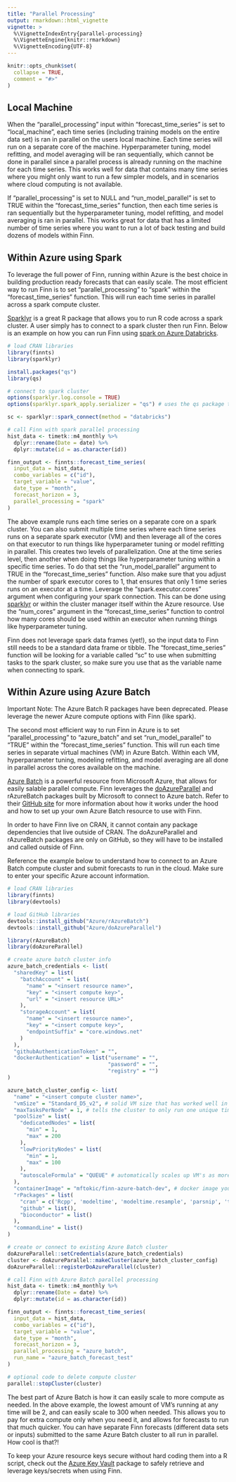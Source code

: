 ```yaml
---
title: "Parallel Processing"
output: rmarkdown::html_vignette
vignette: >
  %\VignetteIndexEntry{parallel-processing}
  %\VignetteEngine{knitr::rmarkdown}
  %\VignetteEncoding{UTF-8}
---
```


```r
knitr::opts_chunk$set(
  collapse = TRUE,
  comment = "#>"
)
```

## Local Machine

When the "parallel_processing" input within "forecast_time_series" is set to "local_machine", each time series (including training models on the entire data set) is ran in parallel on the users local machine. Each time series will run on a separate core of the machine. Hyperparameter tuning, model refitting, and model averaging will be ran sequentially, which cannot be done in parallel since a parallel process is already running on the machine for each time series. This works well for data that contains many time series where you might only want to run a few simpler models, and in scenarios where cloud computing is not available. 

If "parallel_processing" is set to NULL and "run_model_parallel" is set to TRUE within the "forecast_time_series" function, then each time series is ran sequentially but the hyperparameter tuning, model refitting, and model averaging is ran in parallel. This works great for data that has a limited number of time series where you want to run a lot of back testing and build dozens of models within Finn. 

## Within Azure using Spark

To leverage the full power of Finn, running within Azure is the best choice in building production ready forecasts that can easily scale. The most efficient way to run Finn is to set "parallel_processing" to "spark" within the "forecast_time_series" function. This will run each time series in parallel across a spark compute cluster. 

[Sparklyr](https://spark.rstudio.com/) is a great R package that allows you to run R code across a spark cluster. A user simply has to connect to a spark cluster then run Finn. Below is an example on how you can run Finn using [spark on Azure Databricks](https://docs.microsoft.com/en-us/azure/databricks/spark/latest/sparkr/sparklyr). 

```r
# load CRAN libraries
library(finnts)
library(sparklyr)

install.packages("qs")
library(qs)

# connect to spark cluster
options(sparklyr.log.console = TRUE)
options(sparklyr.spark_apply.serializer = "qs") # uses the qs package to improve data serialization before sending to spark cluster

sc <- sparklyr::spark_connect(method = "databricks")

# call Finn with spark parallel processing
hist_data <- timetk::m4_monthly %>%
  dplyr::rename(Date = date) %>%
  dplyr::mutate(id = as.character(id))

finn_output <- finnts::forecast_time_series(
  input_data = hist_data,
  combo_variables = c("id"),
  target_variable = "value",
  date_type = "month",
  forecast_horizon = 3, 
  parallel_processing = "spark"
)
```

The above example runs each time series on a separate core on a spark cluster. You can also submit multiple time series where each time series runs on a separate spark executor (VM) and then leverage all of the cores on that executor to run things like hyperparameter tuning or model refitting in parallel. This creates two levels of parallelization. One at the time series level, then another when doing things like hyperparameter tuning within a specific time series. To do that set the "run_model_parallel" argument to TRUE in the "forecast_time_series" function. Also make sure that you adjust the number of spark executor cores to 1, that ensures that only 1 time series runs on an executor at a time. Leverage the "spark.executor.cores" argument when configuring your spark connection. This can be done using [sparklyr](https://spark.rstudio.com/guides/connections#:~:text=In%20sparklyr%2C%20Spark%20properties%20can%20be%20set%20by,customized%20as%20shown%20in%20the%20example%20code%20below.) or within the cluster manager itself within the Azure resource. Use the "num_cores" argument in the "forecast_time_series" function to control how many cores should be used within an executor when running things like hyperparameter tuning. 

Finn does not leverage spark data frames (yet!), so the input data to Finn still needs to be a standard data frame or tibble. The "forecast_time_series" function will be looking for a variable called "sc" to use when submitting tasks to the spark cluster, so make sure you use that as the variable name when connecting to spark.

## Within Azure using Azure Batch

Important Note: The Azure Batch R packages have been deprecated. Please leverage the newer Azure compute options with Finn (like spark). 

The second most efficient way to run Finn in Azure is to set "parallel_processing" to "azure_batch" and set "run_model_parallel" to "TRUE" within the "forecast_time_series" function. This will run each time series in separate virtual machines (VM) in Azure Batch. Within each VM, hyperparameter tuning, modeling refitting, and model averaging are all done in parallel across the cores available on the machine. 

[Azure Batch](https://azure.microsoft.com/en-us/services/batch/#overview) is a powerful resource from Microsoft Azure, that allows for easily salable parallel compute. Finn leverages the [doAzureParallel](https://github.com/Azure/doAzureParallel) and rAzureBatch packages built by Microsoft to connect to Azure batch. Refer to their [GitHub site](https://github.com/Azure/doAzureParallel) for more information about how it works under the hood and how to set up your own Azure Batch resource to use with Finn. 

In order to have Finn live on CRAN, it cannot contain any package dependencies that live outside of CRAN. The doAzureParallel and rAzureBatch packages are only on GitHub, so they will have to be installed and called outside of Finn. 

Reference the example below to understand how to connect to an Azure Batch compute cluster and submit forecasts to run in the cloud. Make sure to enter your specific Azure account information. 

```r
# load CRAN libraries
library(finnts)
library(devtools)

# load GitHub libraries
devtools::install_github("Azure/rAzureBatch")
devtools::install_github("Azure/doAzureParallel")

library(rAzureBatch)
library(doAzureParallel)

# create azure batch cluster info
azure_batch_credentials <- list(
  "sharedKey" = list(
    "batchAccount" = list(
      "name" = "<insert resource name>",
      "key" = "<insert compute key>",
      "url" = "<insert resource URL>"
    ),
    "storageAccount" = list(
      "name" = "<insert resource name>",
      "key" = "<insert compute key>",
      "endpointSuffix" = "core.windows.net"
    )
  ),
  "githubAuthenticationToken" = "",
  "dockerAuthentication" = list("username" = "",
                                "password" = "",
                                "registry" = "")
)

azure_batch_cluster_config <- list(
  "name" = "<insert compute cluster name>",
  "vmSize" = "Standard_D5_v2", # solid VM size that has worked well in the past with Finn forecasts
  "maxTasksPerNode" = 1, # tells the cluster to only run one unique time series for each VM. That enables us to then run another layer of parallel processing within the VM
  "poolSize" = list(
    "dedicatedNodes" = list(
      "min" = 1,
      "max" = 200
    ),
    "lowPriorityNodes" = list(
      "min" = 1,
      "max" = 100
    ),
    "autoscaleFormula" = "QUEUE" # automatically scales up VM's as more jobs get sent to the cluster. 
  ),
  "containerImage" = "mftokic/finn-azure-batch-dev", # docker image you can use that automatically downloads software needed for Finn to run in cloud
  "rPackages" = list(
    "cran" = c('Rcpp', 'modeltime', 'modeltime.resample', 'parsnip', 'tune', 'recipes', 'rsample', 'workflows', 'dials', 'lubridate', 'rules', 'Cubist', 'earth', 'kernlab', 'doParallel', 'dplyr', 'tibble', 'tidyr', 'purrr', 'stringr', 'prophet', 'glmnet', 'gtools'), # finnts package dependencies
    "github" = list(),
    "bioconductor" = list()
  ),
  "commandLine" = list()
)

# create or connect to existing Azure Batch cluster
doAzureParallel::setCredentials(azure_batch_credentials)
cluster <- doAzureParallel::makeCluster(azure_batch_cluster_config)
doAzureParallel::registerDoAzureParallel(cluster)

# call Finn with Azure Batch parallel processing
hist_data <- timetk::m4_monthly %>%
  dplyr::rename(Date = date) %>%
  dplyr::mutate(id = as.character(id))

finn_output <- finnts::forecast_time_series(
  input_data = hist_data,
  combo_variables = c("id"),
  target_variable = "value",
  date_type = "month",
  forecast_horizon = 3, 
  parallel_processing = "azure_batch", 
  run_name = "azure_batch_forecast_test"
)

# optional code to delete compute cluster
parallel::stopCluster(cluster)
```

The best part of Azure Batch is how it can easily scale to more compute as needed. In the above example, the lowest amount of VM's running at any time will be 2, and can easily scale to 300 when needed. This allows you to pay for extra compute only when you need it, and allows for forecasts to run that much quicker. You can have separate Finn forecasts (different data sets or inputs) submitted to the same Azure Batch cluster to all run in parallel. How cool is that?!

To keep your Azure resource keys secure without hard coding them into a R script, check out the [Azure Key Vault](https://github.com/Azure/AzureKeyVault) package to safely retrieve and leverage keys/secrets when using Finn. 